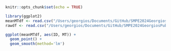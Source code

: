 ```r
knitr::opts_chunk$set(echo = TRUE)
```

```r
library(ggplot2)
meanMTdf <- read.csv("/Users/georgios/Documents/GitHub/SMPE2024GeorgiosPublic/Lecture3(17Oct)/MYm2r_pointingxp/MYdata/MYMeanMT.csv")
rawdf <- read.csv("/Users/georgios/Documents/GitHub/SMPE2024GeorgiosPublic/Lecture3(17Oct)/MYm2r_pointingxp/MYdata/MYRawData.csv")
```

```r
ggplot(meanMTdf, aes(ID, MT)) +
  geom_point() +
  geom_smooth(method='lm')
```
